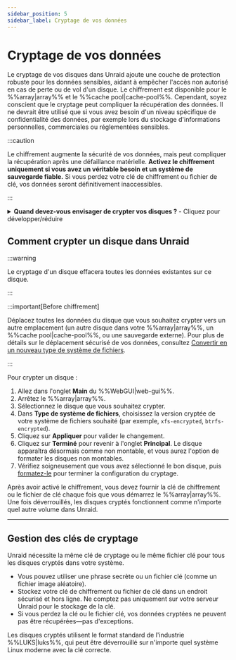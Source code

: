 ```yaml
---
sidebar_position: 5
sidebar_label: Cryptage de vos données
---
```


# Cryptage de vos données

Le cryptage de vos disques dans Unraid ajoute une couche de protection robuste pour les données sensibles, aidant à empêcher l'accès non autorisé en cas de perte ou de vol d'un disque. Le chiffrement est disponible pour le %%array|array%% et le %%cache pool|cache-pool%%. Cependant, soyez conscient que le cryptage peut compliquer la récupération des données. Il ne devrait être utilisé que si vous avez besoin d'un niveau spécifique de confidentialité des données, par exemple lors du stockage d'informations personnelles, commerciales ou réglementées sensibles.

:::caution

Le chiffrement augmente la sécurité de vos données, mais peut compliquer la récupération après une défaillance matérielle. **Activez le chiffrement uniquement si vous avez un véritable besoin et un système de sauvegarde fiable.** Si vous perdez votre clé de chiffrement ou fichier de clé, vos données seront définitivement inaccessibles.

:::

<details>
  <summary><strong>Quand devez-vous envisager de crypter vos disques ?</strong> - Cliquez pour développer/réduire</summary>

  - Vous stockez des données confidentielles, réglementées ou sensibles sur votre serveur Unraid.
  - Vous êtes préoccupé par le vol de données si un disque est physiquement retiré ou volé.
  - Vous devez vous conformer aux exigences organisationnelles ou légales en matière de protection des données.

  Si vous utilisez principalement Unraid pour des médias domestiques ou des fichiers non sensibles, le cryptage peut ne pas être nécessaire et peut compliquer le dépannage et la récupération.
</details>

## Comment crypter un disque dans Unraid

:::warning

Le cryptage d'un disque effacera toutes les données existantes sur ce disque.

:::

:::important[Before chiffrement]

Déplacez toutes les données du disque que vous souhaitez crypter vers un autre emplacement (un autre disque dans votre %%array|array%%, un %%cache pool|cache-pool%%, ou une sauvegarde externe). Pour plus de détails sur le déplacement sécurisé de vos données, consultez [Convertir en un nouveau type de système de fichiers](../../using-unraid-to/manage-storage/file-systems.mdx#converting-to-a-new-file-system-type).

:::

Pour crypter un disque :

1. Allez dans l'onglet **Main** du %%WebGUI|web-gui%%.
2. Arrêtez le %%array|array%%.
3. Sélectionnez le disque que vous souhaitez crypter.
4. Dans **Type de système de fichiers**, choisissez la version cryptée de votre système de fichiers souhaité (par exemple, `xfs-encrypted`, `btrfs-encrypted`).
5. Cliquez sur **Appliquer** pour valider le changement.
6. Cliquez sur **Terminé** pour revenir à l'onglet **Principal**. Le disque apparaîtra désormais comme non montable, et vous aurez l'option de formater les disques non montables.
7. Vérifiez soigneusement que vous avez sélectionné le bon disque, puis [formatez-le](../../using-unraid-to/manage-storage/file-systems.mdx#creating-a-file-system-formatting) pour terminer la configuration du cryptage.

Après avoir activé le chiffrement, vous devez fournir la clé de chiffrement ou le fichier de clé chaque fois que vous démarrez le %%array|array%%. Une fois déverrouillés, les disques cryptés fonctionnent comme n'importe quel autre volume dans Unraid.

---

## Gestion des clés de cryptage

Unraid nécessite la même clé de cryptage ou le même fichier clé pour tous les disques cryptés dans votre système.

- Vous pouvez utiliser une phrase secrète ou un fichier clé (comme un fichier image aléatoire).
- Stockez votre clé de chiffrement ou fichier de clé dans un endroit sécurisé et hors ligne. Ne comptez pas uniquement sur votre serveur Unraid pour le stockage de la clé.
- Si vous perdez la clé ou le fichier clé, vos données cryptées ne peuvent pas être récupérées—pas d'exceptions.

Les disques cryptés utilisent le format standard de l'industrie %%LUKS|luks%%, qui peut être déverrouillé sur n'importe quel système Linux moderne avec la clé correcte.
